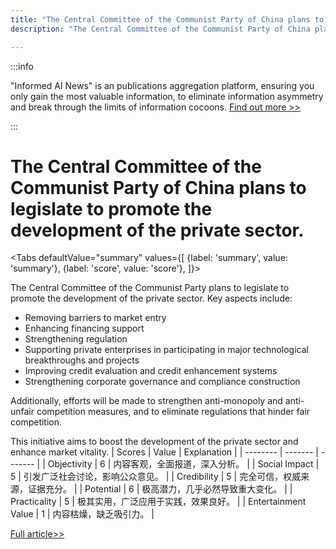 ```yaml
---
title: "The Central Committee of the Communist Party of China plans to legislate to promote the development of the private sector."
description: "The Central Committee of the Communist Party of China plans to legislate to promote the development of the private sector."

---
```



:::info

"Informed AI News" is an publications aggregation platform, ensuring you only gain the most valuable information, to eliminate information asymmetry and break through the limits of information cocoons.  [Find out more >>](/)

:::

# The Central Committee of the Communist Party of China plans to legislate to promote the development of the private sector.


<Tabs
	defaultValue="summary"
	values={[
	{label: 'summary', value: 'summary'},
	{label: 'score', value: 'score'},
]}>
<TabItem value="summary">


The Central Committee of the Communist Party plans to legislate to promote the development of the private sector. Key aspects include:
- Removing barriers to market entry
- Enhancing financing support
- Strengthening regulation
- Supporting private enterprises in participating in major technological breakthroughs and projects
- Improving credit evaluation and credit enhancement systems
- Strengthening corporate governance and compliance construction

Additionally, efforts will be made to strengthen anti-monopoly and anti-unfair competition measures, and to eliminate regulations that hinder fair competition.

This initiative aims to boost the development of the private sector and enhance market vitality.
</TabItem>
<TabItem value="score">
	| Scores     | Value   | Explanation |
	| -------- | ------- | ------- |
	| Objectivity  | 6    | 内容客观，全面报道，深入分析。    |
	| Social Impact | 5     | 引发广泛社会讨论，影响公众意见。    |
	| Credibility    | 5    | 完全可信，权威来源，证据充分。    |
	| Potential    | 6    | 极高潜力，几乎必然导致重大变化。    |
	| Practicality    | 5    | 极其实用，广泛应用于实践，效果良好。    |
	| Entertainment Value    | 1    | 内容枯燥，缺乏吸引力。    |
</TabItem>
</Tabs>

[Full article>>](https://readhub.cn/topic/8bOw3xWPznt)
